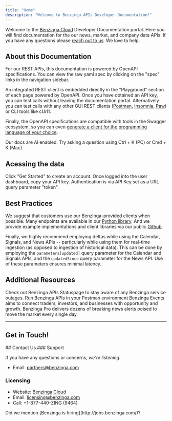 ```yaml
---
title: "Home"
description: "Welcome to Benzinga APIs Developer Documentation!"
---
```


Welcome to the [Benzinga Cloud](https://cloud.benzinga.com/) Developer Documentation portal. Here you will find documentation for the our news, market, and company data APIs. If you have any questions please [reach out to us](mailto:partners@benzinga.com). We love to help.

## About this Documentation

For our REST APIs, this documentation is powered by OpenAPI specifications. You can view the raw yaml spec by clicking on the "spec" links in the navigation sidebar.

An integrated REST client is embedded directly in the "Playground" section of each page powered by OpenAPI. Once you have obtained an API key, you can test calls without leaving the documentation portal. Alternatively you can test calls with any other GUI REST clients ([Postman](https://www.getpostman.com/), [Insomnia](https://insomnia.rest/), [Paw](https://paw.cloud/)) or CLI tools like cUrl1.

Finally, the OpenAPI specifications are compatible with tools in the Swagger ecosystem, so you can even [generate a client for the programming language of your choice](http://swagger.io/swagger-codegen/).

<Info>
Our docs are AI enabled. Try asking a question using Ctrl + K (PC) or Cmd + K (Mac).
</Info>

## Acessing the data

<Steps>
  <Step title="Login to your account">
    Click "Get Started" to create an account.
  </Step>
  <Step title="Copy your API Key">
    Once logged into the user dashboard, copy your API key.
  </Step>
  <Step title="Start Building!">
    Authentication is via API Key set as a URL query parameter "token".
  </Step>
</Steps>


## Best Practices

We suggest that customers use our Benzinga-provided clients when possible. Many endpoints are available in our [Python library](https://github.com/Benzinga/benzinga-python-client). And we provide example implementations and client libraries via our public [Github](https://github.com/benzinga).

Finally, we highly recommend employing deltas while using the Calendar, Signals, and News APIs -- particularly while using them for real-time ingestion (as opposed to ingestion of historical data). This can be done by employing the `parameters[updated]` query parameter for the Calendar and Signals APIs, and the `updatedSince` query parameter for the News API. Use of these parameters ensures minimal latency.

## Additional Resources

<CardGroup cols={2}>
  <Card title="API Status" icon="signal-bars" href="https://benzinga1.statuspage.io">
    Check out Benzinga APIs Statuspage to stay aware of any Benzinga service outages.
  </Card>
  <Card title="Run in Postman" icon="signs-post" href="https://benzinga.postman.co/workspace/Benzinga~205348be-64ff-4b0f-85c8-a7e6fcc9bbb2/collection/3362843-60b8a139-e977-4604-9567-0fcfb8bce963?action=share&creator=17338059">
    Run Benzinga APIs in your Postman environment 
  </Card>
  <Card title="Events" icon="award" href="https://www.benzinga.com/events/fintech-awards?utm_source=bz api docs&utm_medium=organic&utm_campaign=docs&utm_term=benzingapro&utm_content=home">
    Benzinga Events aims to connect traders, investors, and businesses with opportunity and growth.
  </Card>
  <Card title="Benzinga Research Terminal" icon="rectangle-pro" href="https://www.benzinga.com/events/fintech-awards?utm_source=bz api docs&utm_medium=organic&utm_campaign=docs&utm_term=benzingapro&utm_content=home">
    Benzinga Pro delivers dozens of breaking news alerts poised to move the market every single day.
  </Card>
</CardGroup>

----
## Get in Touch!

<Info>
## Contact Us
### Support

If you have any questions or concerns, _we're listening_.

- Email: partners@benzinga.com

### Licensing

- Website: [Benzinga Cloud](https://cloud.benzinga.com/)
- Email: licensing@benzinga.com
- Call: +1-877-440-ZING (9464)

</Info>

<Info>
Did we mention [Benzinga is hiring](http://jobs.benzinga.com/)?
</Info>


